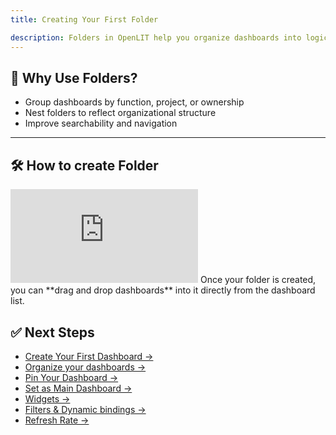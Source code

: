```yaml
---
title: Creating Your First Folder

description: Folders in OpenLIT help you organize dashboards into logical collections—like by team, feature, environment, or product.
---
```


## 📂 Why Use Folders?

- Group dashboards by function, project, or ownership  
- Nest folders to reflect organizational structure  
- Improve searchability and navigation  

---

## 🛠️ How to create Folder
<iframe className="w-full aspect-video" src="https://www.youtube.com/embed/bWg1FTj5-Hw" title="Creating Your First Folder in OpenLIT - Group Your Dashboards Effectively" frameborder="0" allow="accelerometer; autoplay; clipboard-write; encrypted-media; gyroscope; picture-in-picture; web-share" referrerpolicy="strict-origin-when-cross-origin" allowfullscreen></iframe>

<Tip>
Once your folder is created, you can **drag and drop dashboards** into it directly from the dashboard list.
</Tip>

## ✅ Next Steps

- [Create Your First Dashboard →](/latest/openlit/dashboards/create-your-first-dashboard)  
- [Organize your dashboards →](/latest/openlit/dashboards/organize-your-dashboards)  
- [Pin Your Dashboard →](/latest/openlit/dashboards/pin-your-dashboard)  
- [Set as Main Dashboard →](/latest/openlit/dashboards/set-as-main-dashboard)  
- [Widgets →](/latest/openlit/dashboards/widgets/introduction)  
- [Filters & Dynamic bindings →](/latest/openlit/dashboards/use-filters-and-dynamic-bindings)
- [Refresh Rate →](/latest/openlit/dashboards/auto-refresh-and-time-interval)
